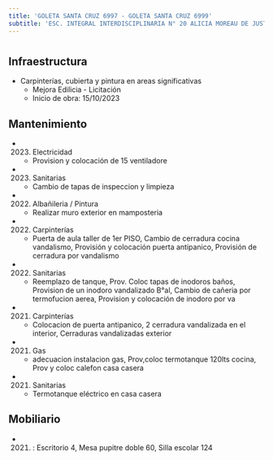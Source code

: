 ```yaml
---
title: 'GOLETA SANTA CRUZ 6997 - GOLETA SANTA CRUZ 6999'
subtitle: 'ESC. INTEGRAL INTERDISCIPLINARIA N° 20 ALICIA MOREAU DE JUSTO - EPA N° 21 SOLDADO DE MALVINAS - EPC N° 21 SOLDADO DE MALVINAS - JIC N° 10/20°'
---
```


#
## Infraestructura

* Carpinterías, cubierta y pintura en areas significativas 
    + Mejora Edilicia - Licitación 
    + Inicio de obra: 15/10/2023 






## Mantenimiento

*  (2023) Electricidad 
    + Provision y colocación de 15 ventiladore

*  (2023) Sanitarias 
    + Cambio de tapas de inspeccion y limpieza

*  (2022) Albañileria / Pintura 
    + Realizar muro exterior en mamposteria

*  (2022) Carpinterías 
    + Puerta de aula taller de 1er PISO, Cambio de cerradura cocina vandalismo, Provisión y colocación puerta antipanico, Provisión de cerradura por vandalismo

*  (2022) Sanitarias 
    + Reemplazo de tanque, Prov. Coloc tapas de inodoros baños, Provision de un inodoro vandalizado B°al, Cambio de cañeria por termofucion aerea, Provision y colocación de inodoro por va

*  (2021) Carpinterías 
    + Colocacion de puerta antipanico, 2 cerradura vandalizada en el interior, Cerraduras vandalizadas exterior

*  (2021) Gas 
    + adecuacion instalacion gas, Prov,coloc termotanque 120lts cocina, Prov y coloc calefon casa casera

*  (2021) Sanitarias 
    + Termotanque eléctrico en casa casera





## Mobiliario

*  (2021) : Escritorio 4, Mesa pupitre doble 60, Silla escolar 124 




